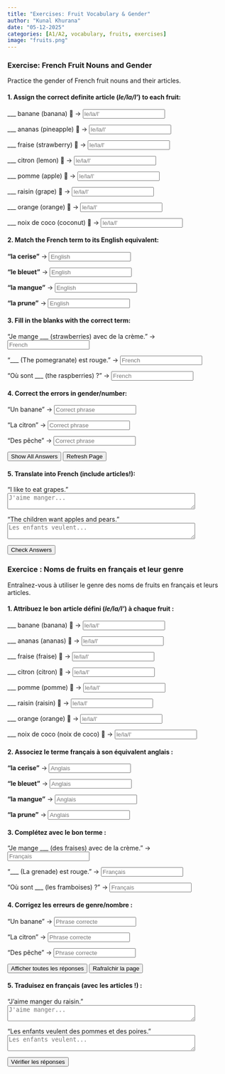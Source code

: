 ```yaml
---
title: "Exercises: Fruit Vocabulary & Gender"  
author: "Kunal Khurana"  
date: "05-12-2025"  
categories: [A1/A2, vocabulary, fruits, exercises]  
image: "fruits.png"  
---
```



::: {.content-visible when-profile="english"}  

### Exercise: French Fruit Nouns and Gender  
Practice the gender of French fruit nouns and their articles.  

#### 1. Assign the correct definite article (*le/la/l'*) to each fruit:  
___ banane (banana) 🍌 → <input type="text" placeholder="le/la/l'" oninput="checkAnswer(this, 'la')"><span style="margin-left:10px;"></span>  

___ ananas (pineapple) 🍍 → <input type="text" placeholder="le/la/l'" oninput="checkAnswer(this, 'l\'')"><span style="margin-left:10px;"></span>  

___ fraise (strawberry) 🍓 → <input type="text" placeholder="le/la/l'" oninput="checkAnswer(this, 'la')"><span style="margin-left:10px;"></span>  

___ citron (lemon) 🍋 → <input type="text" placeholder="le/la/l'" oninput="checkAnswer(this, 'le')"><span style="margin-left:10px;"></span>  

___ pomme (apple) 🍎 → <input type="text" placeholder="le/la/l'" oninput="checkAnswer(this, 'la')"><span style="margin-left:10px;"></span>  

___ raisin (grape) 🍇 → <input type="text" placeholder="le/la/l'" oninput="checkAnswer(this, 'le')"><span style="margin-left:10px;"></span>  

___ orange (orange) 🍊 → <input type="text" placeholder="le/la/l'" oninput="checkAnswer(this, 'l\'')"><span style="margin-left:10px;"></span>  

___ noix de coco (coconut) 🥥 → <input type="text" placeholder="le/la/l'" oninput="checkAnswer(this, 'la')"><span style="margin-left:10px;"></span>  

#### 2. Match the French term to its English equivalent:  
**"la cerise"** → <input type="text" placeholder="English" oninput="checkAnswer(this, 'cherry')"><span style="margin-left:10px;"></span>  

**"le bleuet"** → <input type="text" placeholder="English" oninput="checkAnswer(this, 'blueberry')"><span style="margin-left:10px;"></span>  

**"la mangue"** → <input type="text" placeholder="English" oninput="checkAnswer(this, 'mango')"><span style="margin-left:10px;"></span>  

**"la prune"** → <input type="text" placeholder="English" oninput="checkAnswer(this, 'plum')"><span style="margin-left:10px;"></span>  

#### 3. Fill in the blanks with the correct term:  
"Je mange ___ (strawberries) avec de la crème." → <input type="text" placeholder="French" oninput="checkAnswer(this, 'des fraises')"><span style="margin-left:10px;"></span>  

"___ (The pomegranate) est rouge." → <input type="text" placeholder="French" oninput="checkAnswer(this, 'la grenade')"><span style="margin-left:10px;"></span>  

"Où sont ___ (the raspberries) ?" → <input type="text" placeholder="French" oninput="checkAnswer(this, 'les framboises')"><span style="margin-left:10px;"></span>  

#### 4. Correct the errors in gender/number:  
"Un banane" → <input type="text" placeholder="Correct phrase" oninput="checkAnswer(this, 'une banane')"><span style="margin-left:10px;"></span>  

"La citron" → <input type="text" placeholder="Correct phrase" oninput="checkAnswer(this, 'le citron')"><span style="margin-left:10px;"></span>  

"Des pêche" → <input type="text" placeholder="Correct phrase" oninput="checkAnswer(this, 'des pêches')"><span style="margin-left:10px;"></span>  

<button onclick="showAnswers()">Show All Answers</button>

<script>  
function showAnswers() {  
    document.querySelectorAll('input[type="text"]').forEach(input => {  
        const correct = input.getAttribute('oninput').match(/'([^']+)'/)[1];  
        input.value = correct;  
        const feedback = input.nextElementSibling;  
        feedback.textContent = "✓ Correct!";  
        feedback.style.color = "green";  
    });  
}  

function refreshPage() {  
    location.reload();  
}  
</script>  

<button onclick="refreshPage()">Refresh Page</button>




#### 5. Translate into French (include articles!):  
"I like to eat grapes."  
<textarea placeholder="J'aime manger..." rows="2" cols="50" oninput="checkTranslation(this, 'J\'aime manger du raisin')"></textarea><span style="margin-left:10px;"></span>  

"The children want apples and pears."  
<textarea placeholder="Les enfants veulent..." rows="2" cols="50" oninput="checkTranslation(this, 'Les enfants veulent des pommes et des poires')"></textarea><span style="margin-left:10px;"></span>  

<button onclick="checkAllAnswers()">Check Answers</button>  

<script>  
function checkAnswer(input, correctAnswer) {  
    const feedback = input.nextElementSibling;  
    if (input.value.trim().toLowerCase() === correctAnswer.toLowerCase()) {  
        feedback.textContent = "✓ Correct!";  
        feedback.style.color = "green";  
    } else if (input.value.trim()) {  
        feedback.textContent = "✗ Try again!";  
        feedback.style.color = "red";  
    }  
}  

function checkAllAnswers() {  
    document.querySelectorAll('input[type="text"]').forEach(input => {  
        const correct = input.getAttribute('oninput').match(/'([^']+)'/)[1];  
        checkAnswer(input, correct);  
    });  

    document.querySelectorAll('textarea').forEach(textarea => {  
        const correct = textarea.getAttribute('oninput').match(/'([^']+)'/)[1];  
        checkTranslation(textarea, correct);  
    });  
}  

function checkTranslation(textarea, correctAnswer) {  
    const feedback = textarea.nextElementSibling;  
    if (textarea.value.trim().toLowerCase() === correctAnswer.toLowerCase()) {  
        feedback.textContent = "✓ Correct!";  
        feedback.style.color = "green";  
    } else if (textarea.value.trim()) {  
        feedback.textContent = "✗ Try again!";  
        feedback.style.color = "red";  
    }  
}  
</script>  

:::  


::: {.content-visible when-profile="french"}

### Exercice : Noms de fruits en français et leur genre

Entraînez-vous à utiliser le genre des noms de fruits en français et leurs articles.

#### 1. Attribuez le bon article défini (*le/la/l'*) à chaque fruit :
___ banane (banana) 🍌 → <input type="text" placeholder="le/la/l'" oninput="checkAnswer(this, 'la')"><span style="margin-left:10px;"></span>

___ ananas (ananas) 🍍 → <input type="text" placeholder="le/la/l'" oninput="checkAnswer(this, 'l\'')"><span style="margin-left:10px;"></span>

___ fraise (fraise) 🍓 → <input type="text" placeholder="le/la/l'" oninput="checkAnswer(this, 'la')"><span style="margin-left:10px;"></span>

___ citron (citron) 🍋 → <input type="text" placeholder="le/la/l'" oninput="checkAnswer(this, 'le')"><span style="margin-left:10px;"></span>

___ pomme (pomme) 🍎 → <input type="text" placeholder="le/la/l'" oninput="checkAnswer(this, 'la')"><span style="margin-left:10px;"></span>

___ raisin (raisin) 🍇 → <input type="text" placeholder="le/la/l'" oninput="checkAnswer(this, 'le')"><span style="margin-left:10px;"></span>

___ orange (orange) 🍊 → <input type="text" placeholder="le/la/l'" oninput="checkAnswer(this, 'l\'')"><span style="margin-left:10px;"></span>

___ noix de coco (noix de coco) 🥥 → <input type="text" placeholder="le/la/l'" oninput="checkAnswer(this, 'la')"><span style="margin-left:10px;"></span>

#### 2. Associez le terme français à son équivalent anglais :
**"la cerise"** → <input type="text" placeholder="Anglais" oninput="checkAnswer(this, 'cherry')"><span style="margin-left:10px;"></span>

**"le bleuet"** → <input type="text" placeholder="Anglais" oninput="checkAnswer(this, 'blueberry')"><span style="margin-left:10px;"></span>

**"la mangue"** → <input type="text" placeholder="Anglais" oninput="checkAnswer(this, 'mango')"><span style="margin-left:10px;"></span>

**"la prune"** → <input type="text" placeholder="Anglais" oninput="checkAnswer(this, 'plum')"><span style="margin-left:10px;"></span>

#### 3. Complétez avec le bon terme :
"Je mange ___ (des fraises) avec de la crème." → <input type="text" placeholder="Français" oninput="checkAnswer(this, 'des fraises')"><span style="margin-left:10px;"></span>

"___ (La grenade) est rouge." → <input type="text" placeholder="Français" oninput="checkAnswer(this, 'la grenade')"><span style="margin-left:10px;"></span>

"Où sont ___ (les framboises) ?" → <input type="text" placeholder="Français" oninput="checkAnswer(this, 'les framboises')"><span style="margin-left:10px;"></span>

#### 4. Corrigez les erreurs de genre/nombre :
"Un banane" → <input type="text" placeholder="Phrase correcte" oninput="checkAnswer(this, 'une banane')"><span style="margin-left:10px;"></span>

"La citron" → <input type="text" placeholder="Phrase correcte" oninput="checkAnswer(this, 'le citron')"><span style="margin-left:10px;"></span>

"Des pêche" → <input type="text" placeholder="Phrase correcte" oninput="checkAnswer(this, 'des pêches')"><span style="margin-left:10px;"></span>

<button onclick="showAnswers()">Afficher toutes les réponses</button>

<button onclick="refreshPage()">Rafraîchir la page</button>

#### 5. Traduisez en français (avec les articles !) :
"J'aime manger du raisin."
<textarea placeholder="J'aime manger..." rows="2" cols="50" oninput="checkTranslation(this, 'J\'aime manger du raisin')"></textarea><span style="margin-left:10px;"></span>

"Les enfants veulent des pommes et des poires."
<textarea placeholder="Les enfants veulent..." rows="2" cols="50" oninput="checkTranslation(this, 'Les enfants veulent des pommes et des poires')"></textarea><span style="margin-left:10px;"></span>

<button onclick="checkAllAnswers()">Vérifier les réponses</button>

<script>
function showAnswers() {
    document.querySelectorAll('input[type="text"]').forEach(input => {
        const correct = input.getAttribute('oninput').match(/'([^']+)'/)[1];
        input.value = correct;
        const feedback = input.nextElementSibling;
        feedback.textContent = "✓ Correct!";
        feedback.style.color = "green";
    });
    document.querySelectorAll('textarea').forEach(textarea => {
        const correct = textarea.getAttribute('oninput').match(/'([^']+)'/)[1];
        textarea.value = correct;
        const feedback = textarea.nextElementSibling;
        feedback.textContent = "✓ Correct!";
        feedback.style.color = "green";
    });
}

function refreshPage() {
    location.reload();
}

function checkAnswer(input, correctAnswer) {
    const feedback = input.nextElementSibling;
    if (input.value.trim().toLowerCase() === correctAnswer.toLowerCase()) {
        feedback.textContent = "✓ Correct!";
        feedback.style.color = "green";
    } else if (input.value.trim()) {
        feedback.textContent = "✗ Try again!";
        feedback.style.color = "red";
    }
}

function checkAllAnswers() {
    document.querySelectorAll('input[type="text"]').forEach(input => {
        const correct = input.getAttribute('oninput').match(/'([^']+)'/)[1];
        checkAnswer(input, correct);
    });
    document.querySelectorAll('textarea').forEach(textarea => {
        const correct = textarea.getAttribute('oninput').match(/'([^']+)'/)[1];
        checkTranslation(textarea, correct);
    });
}

function checkTranslation(textarea, correctAnswer) {
    const feedback = textarea.nextElementSibling;
    if (textarea.value.trim().toLowerCase() === correctAnswer.toLowerCase()) {
        feedback.textContent = "✓ Correct!";
        feedback.style.color = "green";
    } else if (textarea.value.trim()) {
        feedback.textContent = "✗ Try again!";
        feedback.style.color = "red";
    }
}
</script>
:::

